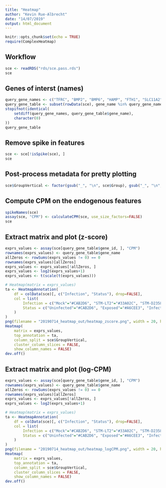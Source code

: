 ```yaml
---
title: "Heatmap"
author: "Kevin Rue-Albrecht"
date: "14/07/2019"
output: html_document
---
```


```r
knitr::opts_chunk$set(echo = TRUE)
require(ComplexHeatmap)
```

## Workflow

```r
sce <- readRDS("rds/sce.pass.rds")
sce
```

## Genes of interst (names)

```r
query_gene_names <- c("TFRC", "BMP2", "BMP6", "HAMP", "FTH1", "SLC11A2", "FTL", "HMOX1", "SLC40A1", "HFE")
query_gene_table <- subset(rowData(sce), gene_name %in% query_gene_names, c("gene_id", "gene_name"))
stopifnot(identical(
    setdiff(query_gene_names, query_gene_table$gene_name),
    character(0)
))
query_gene_table
```

## Remove spike in features

```r
sce <- sce[!isSpike(sce), ]
sce
```

## Post-process metadata for pretty plotting

```r
sce$GroupVertical <- factor(gsub("_", "\n", sce$Group), gsub("_", "\n", levels(sce$Group)))
```

## Compute CPM on the endogenous features

```r
spikeNames(sce)
assay(sce, "CPM") <- calculateCPM(sce, use_size_factors=FALSE)
sce
```

## Extract matrix and plot (z-score)

```r
exprs_values <- assay(sce[query_gene_table$gene_id, ], "CPM")
rownames(exprs_values) <- query_gene_table$gene_name
allZeros <- rowSums(exprs_values != 0) == 0
rownames(exprs_values)[allZeros]
exprs_values <- exprs_values[!allZeros, ]
exprs_values <- log2(exprs_values+1)
exprs_values <- t(scale(t(exprs_values)))
```

```r
# Heatmap(matrix = exprs_values)
ta <- HeatmapAnnotation(
    df = colData(sce)[, c("Infection", "Status"), drop=FALSE],
    col = list(
        Infection = c("Mock"="#CAB2D6", "STM-LT2"="#33A02C", "STM-D23580"="#1F78B4"),
        Status = c("Uninfected"="#CAB2D6", "Exposed"="#A6CEE3", "Infected"="#FDBF6F")
    )
)
png(filename = "20190714_heatmap_out/heatmap_zscore.png", width = 20, height = 12, units = "in", res = 300)
Heatmap(
    matrix = exprs_values,
    top_annotation = ta,
    column_split = sce$GroupVertical,
    cluster_column_slices = FALSE,
    show_column_names = FALSE)
dev.off()
```

## Extract matrix and plot (log-CPM)

```r
exprs_values <- assay(sce[query_gene_table$gene_id, ], "CPM")
rownames(exprs_values) <- query_gene_table$gene_name
allZeros <- rowSums(exprs_values != 0) == 0
rownames(exprs_values)[allZeros]
exprs_values <- exprs_values[!allZeros, ]
exprs_values <- log2(exprs_values+1)
```

```r
# Heatmap(matrix = exprs_values)
ta <- HeatmapAnnotation(
    df = colData(sce)[, c("Infection", "Status"), drop=FALSE],
    col = list(
        Infection = c("Mock"="#CAB2D6", "STM-LT2"="#33A02C", "STM-D23580"="#1F78B4"),
        Status = c("Uninfected"="#CAB2D6", "Exposed"="#A6CEE3", "Infected"="#FDBF6F")
    )
)
png(filename = "20190714_heatmap_out/heatmap_logCPM.png", width = 20, height = 12, units = "in", res = 300)
Heatmap(
    matrix = exprs_values,
    top_annotation = ta,
    column_split = sce$GroupVertical,
    cluster_column_slices = FALSE,
    show_column_names = FALSE)
dev.off()
```

